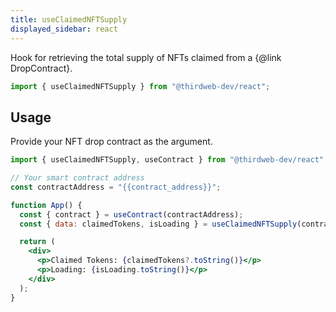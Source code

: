 ```yaml
---
title: useClaimedNFTSupply
displayed_sidebar: react
---
```


Hook for retrieving the total supply of NFTs claimed from a {@link DropContract}.

```jsx
import { useClaimedNFTSupply } from "@thirdweb-dev/react";
```

## Usage

Provide your NFT drop contract as the argument.

```jsx
import { useClaimedNFTSupply, useContract } from "@thirdweb-dev/react";

// Your smart contract address
const contractAddress = "{{contract_address}}";

function App() {
  const { contract } = useContract(contractAddress);
  const { data: claimedTokens, isLoading } = useClaimedNFTSupply(contract);

  return (
    <div>
      <p>Claimed Tokens: {claimedTokens?.toString()}</p>
      <p>Loading: {isLoading.toString()}</p>
    </div>
  );
}
```